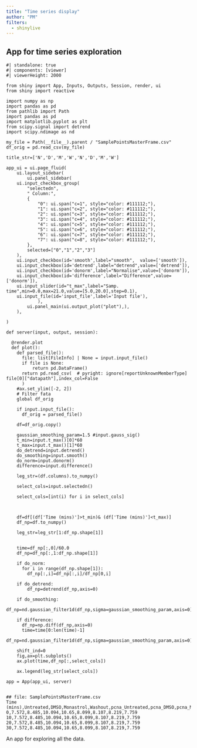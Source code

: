 ```yaml
---
title: "Time series display"
author: "PM"
filters:
  - shinylive
---
```




## App for time series exploration 

::: {#fig-dataexplore}
```shinylive-python
#| standalone: true
#| components: [viewer]
#| viewerHeight: 2000

from shiny import App, Inputs, Outputs, Session, render, ui
from shiny import reactive

import numpy as np
import pandas as pd
from pathlib import Path
import pandas as pd
import matplotlib.pyplot as plt
from scipy.signal import detrend
import scipy.ndimage as nd

my_file = Path(__file__).parent / "SamplePointsMasterFrame.csv"
df_orig = pd.read_csv(my_file)

title_str=['N','D','M','W','N','D','M','W']

app_ui = ui.page_fluid(
    ui.layout_sidebar(
        ui.panel_sidebar(
    ui.input_checkbox_group(
        "selectedn",
        " Column:",
        {
            "0": ui.span("c=1", style="color: #111112;"),
            "1": ui.span("c=2", style="color: #111112;"),
            "2": ui.span("c=3", style="color: #111112;"),
            "3": ui.span("c=4", style="color: #111112;"),
            "4": ui.span("c=5", style="color: #111112;"),
            "5": ui.span("c=6", style="color: #111112;"),
            "6": ui.span("c=7", style="color: #111112;"),
            "7": ui.span("c=8", style="color: #111112;"),
        },
        selected=["0","1","2","3"]
    ),
    ui.input_checkbox(id='smooth',label="smooth",  value=['smooth']),
    ui.input_checkbox(id='detrend',label="detrend",value=['detrend']),
    ui.input_checkbox(id='donorm',label="Normalise",value=['donorm']),
    ui.input_checkbox(id='difference',label="Difference",value=['donorm']),
    ui.input_slider(id="t_max",label="Samp. time",min=0.0,max=21.0,value=[5.0,20.0],step=0.1),  
    ui.input_file(id='input_file',label='Input file'),
            ),
        ui.panel_main(ui.output_plot("plot"),),
    ),
    
)

def server(input, output, session):
    
  @render.plot
  def plot():
    def parsed_file():
      file: list[FileInfo] | None = input.input_file()
      if file is None:
          return pd.DataFrame()
      return pd.read_csv(  # pyright: ignore[reportUnknownMemberType]
file[0]["datapath"],index_col=False
      )
    #ax.set_ylim([-2, 2])
    # Filter fata
    global df_orig

    if input.input_file():
      df_orig = parsed_file()
    
    df=df_orig.copy()

    gaussian_smoothing_param=1.5 #input.gauss_sig()
    t_min=input.t_max()[0]*60
    t_max=input.t_max()[1]*60
    do_detrend=input.detrend()
    do_smoothing=input.smooth()
    do_norm=input.donorm()
    difference=input.difference()

    leg_str=(df.columns).to_numpy()

    select_cols=input.selectedn()

    select_cols=[int(i) for i in select_cols]



    df=df[(df['Time (mins)']>t_min)& (df['Time (mins)']<t_max)]
    df_np=df.to_numpy()

    leg_str=leg_str[1:df_np.shape[1]]


    time=df_np[:,0]/60.0
    df_np=df_np[:,1:df_np.shape[1]]

    if do_norm:
      for i in range(df_np.shape[1]):
        df_np[:,i]=df_np[:,i]/df_np[0,i]

    if do_detrend:
        df_np=detrend(df_np,axis=0)

    if do_smoothing:
        df_np=nd.gaussian_filter1d(df_np,sigma=gaussian_smoothing_param,axis=0)

    if difference:
      df_np=np.diff(df_np,axis=0)
      time=time[0:len(time)-1]
      df_np=nd.gaussian_filter1d(df_np,sigma=gaussian_smoothing_param,axis=0)

    shift_ind=0
    fig,ax=plt.subplots()
    ax.plot(time,df_np[:,select_cols])

    ax.legend(leg_str[select_cols])

app = App(app_ui, server)


## file: SamplePointsMasterFrame.csv
Time (mins),Untreated,DMSO,Monastrol,Washout,pcna_Untreated,pcna_DMSO,pcna_Monastrol,pcna_Washout
0,7.572,8.485,10.094,10.65,8.099,8.107,8.219,7.759
10,7.572,8.485,10.094,10.65,8.099,8.107,8.219,7.759
20,7.572,8.485,10.094,10.65,8.099,8.107,8.219,7.759
30,7.572,8.485,10.094,10.65,8.099,8.107,8.219,7.759

```

An app for exploring all the data.
:::